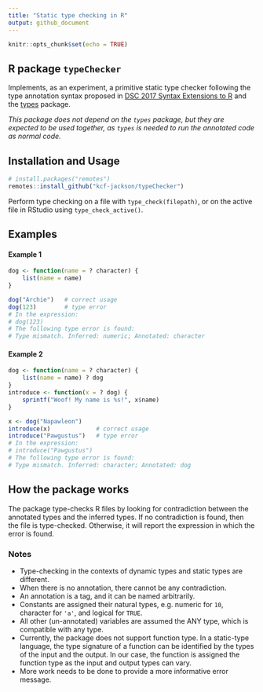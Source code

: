 ```yaml
---
title: "Static type checking in R"
output: github_document
---
```


```r
knitr::opts_chunk$set(echo = TRUE)
```

## R package `typeChecker`

Implements, as an experiment, a primitive static type checker following the type annotation syntax proposed in [DSC 2017 Syntax Extensions to R](https://www.r-project.org/dsc/2017/slides/syntax-extensions.html#/type-annotations) and the [types](https://github.com/jimhester/types) package.

*This package does not depend on the `types` package, but they are expected to be used together, as `types` is needed to run the annotated code as normal code.*


## Installation and Usage

```r
# install.packages("remotes")
remotes::install_github("kcf-jackson/typeChecker")
```

Perform type checking on a file with `type_check(filepath)`, or on the active file in RStudio using `type_check_active()`.


## Examples

#### Example 1

```r
dog <- function(name = ? character) {
    list(name = name)
}

dog("Archie")   # correct usage
dog(123)        # type error
# In the expression:
# dog(123)
# The following type error is found:
# Type mismatch. Inferred: numeric; Annotated: character
```

#### Example 2

```r
dog <- function(name = ? character) {
    list(name = name) ? dog
}
introduce <- function(x = ? dog) {
    sprintf("Woof! My name is %s!", x$name)
}

x <- dog("Napawleon")
introduce(x)             # correct usage
introduce("Pawgustus")   # type error
# In the expression:
# introduce("Pawgustus")
# The following type error is found:
# Type mismatch. Inferred: character; Annotated: dog
```


## How the package works

The package type-checks R files by looking for contradiction between the annotated types and the inferred types. If no contradiction is found, then the file is type-checked. Otherwise, it will report the expression in which the error is found.  

### Notes

- Type-checking in the contexts of dynamic types and static types are different.
- When there is no annotation, there cannot be any contradiction.
- An annotation is a tag, and it can be named arbitrarily.
- Constants are assigned their natural types, e.g. numeric for `10`, character for `'a'`, and logical for `TRUE`. 
- All other (un-annotated) variables are assumed the ANY type, which is compatible with any type.
- Currently, the package does not support function type. In a static-type language, the type signature of a function can be identified by the types of the input and the output. In our case, the function is assigned the function type as the input and output types can vary.
- More work needs to be done to provide a more informative error message.
